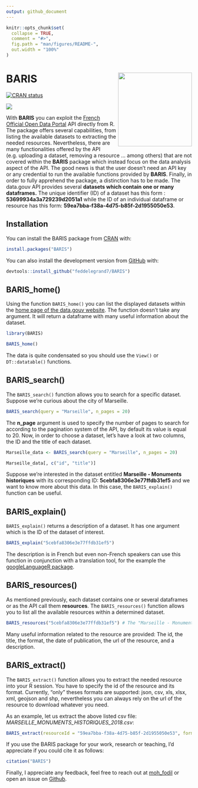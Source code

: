 ```yaml
---
output: github_document
---
```


<!-- README.md is generated from README.Rmd. Please edit that file -->

```r
knitr::opts_chunk$set(
  collapse = TRUE,
  comment = "#>",
  fig.path = "man/figures/README-",
  out.width = "100%"
)
```
# BARIS <a><img src='man/figures/hex.png' align="right" height="200" /></a>

<!-- badges: start -->

[![CRAN
status](https://www.r-pkg.org/badges/version/BARIS)](https://cran.r-project.org/package=BARIS)

<!-- badges: end -->

[![](http://cranlogs.r-pkg.org/badges/grand-total/BARIS?color=blue)](https://cran.r-project.org/package=BARIS)

With **BARIS** you can exploit the [French Official Open Data Portal](https://www.data.gouv.fr/fr/) API directly from R. The package offers several capabilities, from listing the available datasets to extracting the needed resources. Nevertheless, there are many functionalities offered by the API (e.g. uploading a dataset, removing a resource ... among others) that are not covered within the **BARIS** package which instead focus on the data analysis aspect of the API. The good news is that the user doesn't need an API key or any credential to run the available functions provided by **BARIS**. Finally, in order to fully apprehend the package, a distinction has to be made. The data.gouv API provides several **datasets which contain one or many dataframes.** The unique identifier (ID) of a dataset has this form : **53699934a3a729239d2051a1** while the ID of an individual dataframe or resource has this form: **59ea7bba-f38a-4d75-b85f-2d1955050e53**. 

## Installation

You can install the BARIS package from
[CRAN](https://cran.r-project.org/) with:

```r

install.packages("BARIS")

```


You can also install the development version from [GitHub](https://github.com/) with:


```r

devtools::install_github("feddelegrand7/BARIS")

```

## BARIS_home()

Using the function `BARIS_home()` you can list the displayed datasets within the [home page of the data.gouv website](https://www.data.gouv.fr/fr/). The function doesn't take any argument. It will return a dataframe with many useful information about the dataset.

```r
library(BARIS)

BARIS_home()

```
The data is quite condensated so you should use the `View()` or `DT::datatable()` functions.


## BARIS_search()

The `BARIS_search()` function allows you to search for a specific dataset. Suppose we're curious about the city of Marseille. 


```r

BARIS_search(query = "Marseille", n_pages = 20)

```

The **n_page** argument is used to specify the number of pages to search for according to the pagination system of the API, by default its value is equal to 20. Now, in order to choose a dataset, let's have a look at two columns, the ID and the title of each dataset. 

```r

Marseille_data <- BARIS_search(query = "Marseille", n_pages = 20)

Marseille_data[, c("id", "title")]


```

Suppose we're interested in the dataset entitled **Marseille - Monuments historiques** with its corresponding ID:
**5cebfa8306e3e77ffdb31ef5** and we want to know more about this data. In this case, the `BARIS_explain()` function can be useful. 


## BARIS_explain()

`BARIS_explain()` returns a description of a dataset. It has one argument which is the ID of the dataset of interest. 

```r

BARIS_explain("5cebfa8306e3e77ffdb31ef5")

```

The description is in French but even non-French speakers can use this function in conjunction with a translation tool, for the example the [googleLanguageR package](https://cran.r-project.org/package=googleLanguageR). 


## BARIS_resources()

As mentioned previously, each dataset contains one or several dataframes or as the API call them **resources**. The `BARIS_resources()` function allows you to list all the available resources within a determined dataset. 


```r

BARIS_resources("5cebfa8306e3e77ffdb31ef5") # The "Marseille - Monuments historiques" ID


```


Many useful information related to the resource are provided: The id, the title, the format, the date of publication, the url of the resource, and a description.


## BARIS_extract()

The `BARIS_extract()` function allows you to extract the needed resource into your R session. You have to specify the id of the resource and its format. Currently, "only" theses formats are supported: json, csv, xls, xlsx, xml, geojson and shp, nevertheless you can always rely on the url of the resource to download whatever you need. 

As an example, let us extract the above listed csv file: *MARSEILLE_MONUMENTS_HISTORIQUES_2018.csv*:


```r

BARIS_extract(resourceId = "59ea7bba-f38a-4d75-b85f-2d1955050e53", format = "csv")

```

If you use the BARIS package for your work, research or teaching, I'd appreciate if you could cite it as follows: 


```r
citation("BARIS")
```

Finally, I appreciate any feedback, feel free to reach out at [moh_fodil](https://twitter.com/moh_fodil) or open an issue on [Github](https://github.com/feddelegrand7/BARIS/issues).







